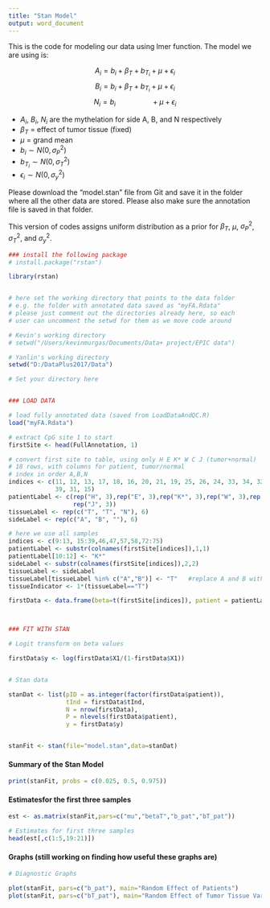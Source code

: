 ```yaml
---
title: "Stan Model"
output: word_document
---
```


This is the code for modeling our data using lmer function. The model we are using is:

$$A_i = b_i + \beta_T + b_T_i + \mu + \epsilon_i$$
$$B_i = b_i + \beta_T + b_T_i + \mu + \epsilon_i$$
$$N_i = b_i ~~~~~~~~~~~~~~~~~~+ \mu + \epsilon_i$$


* $A_i$, $B_i$, $N_i$ are the mythelation for side A, B, and N respectively
* $\beta_T$ = effect of tumor tissue (fixed)
* $\mu$ = grand mean
* $b_i \sim N(0,\sigma^2_P)$
* $b_T_i \sim N(0,\sigma^2_T)$
* $\epsilon_i \sim N(0,\sigma^2_y)$

Please download the "model.stan" file from Git and save it in the folder where all the other data are stored. Please also make sure the annotation file is saved in that folder.


This version of codes assigns uniform distribution as a prior for $\beta_T$, $\mu$, $\sigma^2_P$, $\sigma^2_T$, and $\sigma^2_y$.


``` r
### install the following package
# install.package("rstan")

library(rstan)


# here set the working directory that points to the data folder
# e.g. the folder with annotated data saved as "myFA.Rdata"
# please just comment out the directories already here, so each
# user can uncomment the setwd for them as we move code around

# Kevin's working directory
# setwd("/Users/kevinmurgas/Documents/Data+ project/EPIC data")

# Yanlin's working directory
setwd("D:/DataPlus2017/Data")

# Set your directory here


### LOAD DATA

# load fully annotated data (saved from LoadDataAndQC.R)
load("myFA.Rdata")

# extract CpG site 1 to start
firstSite <- head(FullAnnotation, 1)

# convert first site to table, using only H E K* W C J (tumor+normal)
# 18 rows, with columns for patient, tumor/normal
# index in order A,B,N
indices <- c(11, 12, 13, 17, 18, 16, 20, 21, 19, 25, 26, 24, 33, 34, 32, 
             39, 31, 15)
patientLabel <- c(rep("H", 3),rep("E", 3),rep("K*", 3),rep("W", 3),rep("C", 3),
                  rep("J", 3))
tissueLabel <- rep(c("T", "T", "N"), 6)
sideLabel <- rep(c("A", "B", ""), 6)

# here we use all samples
indices <- c(9:13, 15:39,46,47,57,58,72:75)
patientLabel <- substr(colnames(firstSite[indices]),1,1)
patientLabel[10:12] <- "K*"
sideLabel <- substr(colnames(firstSite[indices]),2,2)
tissueLabel <- sideLabel
tissueLabel[tissueLabel %in% c("A","B")] <- "T"   #replace A and B with T
tissueIndicator <- 1*(tissueLabel=="T")

firstData <- data.frame(beta=t(firstSite[indices]), patient = patientLabel, tissue=tissueLabel, side=sideLabel, tInd=tissueIndicator)



### FIT WITH STAN

# Logit transform on beta values

firstData$y <- log(firstData$X1/(1-firstData$X1))


# Stan data

stanDat <- list(pID = as.integer(factor(firstData$patient)),
                tInd = firstData$tInd,
                N = nrow(firstData),
                P = nlevels(firstData$patient),
                y = firstData$y)


stanFit <- stan(file="model.stan",data=stanDat)
```


#### Summary of the Stan Model

``` r


print(stanFit, probs = c(0.025, 0.5, 0.975))

```

#### Estimatesfor the first three samples

``` r

est <- as.matrix(stanFit,pars=c("mu","betaT","b_pat","bT_pat"))

# Estimates for first three samples
head(est[,c(1:5,19:21)])
```



#### Graphs (still working on finding how useful these graphs are)

``` r
# Diagnostic Graphs

plot(stanFit, pars=c("b_pat"), main="Random Effect of Patients")
plot(stanFit, pars=c("bT_pat"), main="Random Effect of Tumor Tissue Varying Between Patients")

```

